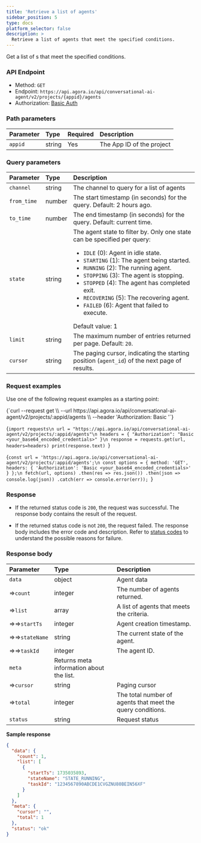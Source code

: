 ```yaml
---
title: 'Retrieve a list of agents'
sidebar_position: 5
type: docs
platform_selector: false
description: >
  Retrieve a list of agents that meet the specified conditions.
---
```



Get a list of <Vpd k="NAME" />s that meet the specified conditions.

### API Endpoint

- Method: `GET`
- Endpoint: `https://api.agora.io/api/conversational-ai-agent/v2/projects/{appid}/agents`
- Authorization: [Basic Auth](./restful-authentication.mdx)

### Path parameters

| Parameter   | Type | Required | Description   |
|:--------|:---------|:----|:--------------|
| `appid` | string | Yes | The App ID of the project|

### Query parameters

| Parameter   | Type | Description   |
|:--------|:---------|:--------------|
| `channel` | string | The channel to query for a list of agents |
| `from_time` | number | The start timestamp (in seconds) for the query. Default: 2 hours ago. |
| `to_time` | number | The end timestamp (in seconds) for the query. Default: current time. |
| `state` | string   | The agent state to filter by. Only one state can be specified per query: <ul><li>`IDLE` (0): Agent in idle state.</li><li>`STARTING` (1): The agent being started.</li><li>`RUNNING` (2): The running agent.</li><li>`STOPPING` (3): The agent is stopping.</li><li>`STOPPED` (4): The agent has completed exit.</li><li>`RECOVERING` (5): The recovering agent.</li><li>`FAILED` (6): Agent that failed to execute.</li></ul> Default value: 1    |
| `limit` | string | The maximum number of entries returned per page. Default: `20`. |
| `cursor` | string | The paging cursor, indicating the starting position (`agent_id`) of the next page of results. |


### Request examples

Use one of the following request examples as a starting point:

<MultiCodeBlock caption="Sample request:">
<CodeGroup label="Select">
<CodeItem language="bash" name="curl">{`curl --request get \\
  --url https://api.agora.io/api/conversational-ai-agent/v2/projects/:appid/agents \\
  --header 'Authorization: Basic <credentials>'`}</CodeItem>

  <CodeItem language="python" name="Python">{`import requests\n
url = "https://api.agora.io/api/conversational-ai-agent/v2/projects/:appid/agents"\n
headers = { "Authorization": "Basic <your_base64_encoded_credentials>" }\n
response = requests.get(url, headers=headers)
print(response.text)
`}</CodeItem>

  <CodeItem language="js" name="Node.js">{`const url = 'https://api.agora.io/api/conversational-ai-agent/v2/projects/:appid/agents';\n
const options = {
  method: 'GET',
  headers: {
    'Authorization': 'Basic <your_base64_encoded_credentials>'
  }
};\n
fetch(url, options)
  .then(res => res.json())
  .then(json => console.log(json))
  .catch(err => console.error(err));
`}</CodeItem>

</CodeGroup>
</MultiCodeBlock>

### Response

- If the returned status code is `200`, the request was successful. The response body contains the result of the request.

- If the returned status code is not `200`, the request failed. The response body includes the error code and description. Refer to [status codes](../rest-api/reference#response-status-codes) to understand the possible reasons for failure.

### Response body

| Parameter   | Type |  Description   |
|:--------|:---------|:--------------|
| `data` | object | Agent data |
| ⇒`count` | integer | The number of agents returned. |
| ⇒`list` | array | A list of agents that meets the criteria. |
| ⇒⇒`startTs` | integer | Agent creation timestamp. |
| ⇒⇒`stateName` | string | The current state of the agent. |
| ⇒⇒`taskId` | integer | The agent ID. |
| `meta` | Returns meta information about the list. |  |
| ⇒`cursor` | string | Paging cursor |
| ⇒`total` | integer | The total number of agents that meet the query conditions. |
| `status` | string | Request status |

**Sample response**

```json
{
  "data": {
    "count": 1,
    "list": [
      {
        "startTs": 1735035893,
        "stateName": "STATE_RUNNING",
        "taskId": "1234567890ABCDE1CVGZNU80BEIN56XF"
      }
    ]
  },
  "meta": {
    "cursor": "",
    "total": 1
  },
  "status": "ok"
}
```